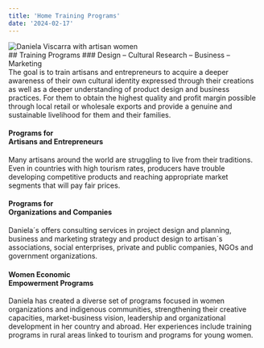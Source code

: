 ```yaml
---
title: 'Home Training Programs'
date: '2024-02-17'
---
```

<div className="my-0 py-0 px-0 mx-0 bg-dvTrainingBg">
  <div className="home-training-hero mx-auto mb-6 md:grid md:grid-cols-[auto] md:grid-rows-[auto] md:max-w-screen-xl">
    <div className="bg-training-hero md:col-[1/2] md:row-[1/2] md:flex md:justify-start md:px-6 relative">
      <Image
        src="/static/images/home/010_FONDO_dani_c_afganas.jpg"
        width={756}
        height={556}
        alt="Daniela Viscarra with artisan women" 
        className="object-contain md:object-cover"
      />
    </div>
    <div className="home-training-hero-text text-dvText pb-4 px-4 md:pr-6 md:pl-[5%] md:col-[1/2] md:row-[1/2] md:justify-self-end md:pl-[56%] md:leading-normal lg:leading-loose lg:pl-[58%] relative">
      <div className="pt-6 mb-12">
      ## Training Programs
      ### Design – Cultural Research – Business – Marketing
      </div>
      The goal is to train artisans and entrepreneurs to acquire a deeper awareness of their own cultural identity expressed through their creations as well as a deeper understanding of product design and business practices. For them to obtain the highest quality and profit margin possible through local retail or wholesale exports and provide a genuine and sustainable livelihood for them and their families. 
      <div className="text-center pt-4">
        <ReadMore
          href='/training' 
          linkText="Training"
        />
      </div>
    </div>
  </div>
</div>

<DivContainer classAddition="grid gap-x-0 gap-y-8 grid-cols-1 grid-rows-[auto auto auto] md:grid-cols-2 md:grid-rows-[auto auto] md:gap-x-7 md:gap-y-7 ">
<div className="relative col-start-1 row-start-1 pb-20 md:col-start-1 md:row-start-1">
  <Gallery
    grid={{
      className: 'grid-cols-1 my-0 pb-4',
    }} 
    pictures={
      [
        {
          id: 1,
          path: 'home/programs-artisans.jpg',
          alt: 'programs for artisans',
          width: 1400,
          height: 700,
        },
      ]
    }
  />


  #### Programs for <br />Artisans and Entrepreneurs

  Many artisans around the world are struggling to live from their traditions. Even in countries with high tourism rates, producers have trouble developing competitive products and reaching appropriate market segments that will pay fair prices. 
  <div className="absolute bottom-4 w-full text-center">
    <ReadMore
      href="/training/programs-artisans"
    />
  </div>
</div>
<div className="relative col-start-1 row-start-2 pb-20 md:col-start-2 md:row-start-1">
  <Gallery
    grid={{
      className: 'grid-cols-1 my-0 pb-4',
    }} 
    pictures={
      [
        {
          id: 1,
          path: 'home/programs-organizations.jpg',
          alt: 'programs for organizations',
          width: 1400,
          height: 700,
        },
      ]
    }
  />

  #### Programs for <br />Organizations and Companies

  Daniela´s offers consulting services in project design and planning, business and marketing strategy and product design to artisan´s associations, social enterprises, private and public companies, NGOs and government organizations.
  <div className="absolute bottom-4 w-full text-center">
    <ReadMore
      href="/training/programs-organizations"
    />
  </div>
</div>
<div className="relative col-start-1 row-start-3 pb-20 md:col-start-1 col-end-3 md:row-start-2">
  <Gallery
    grid={{
      className: 'grid-cols-1 my-0 pb-4',
    }} 
    pictures={
      [
        {
          id: 1,
          path: 'home/empowerment.jpg',
          alt: 'programs for women empowerment',
          width: 2356,
          height: 530,
        },
      ]
    }
  />

#### Women Economic <br />Empowerment Programs

Daniela has created a diverse set of programs focused in women organizations and indigenous communities, strengthening their creative capacities, market-business vision, leadership and organizational development in her country and abroad. Her experiences include training programs in rural areas linked to tourism and programs for young women.
<div className="absolute bottom-4 w-full text-center">
  <ReadMore
    href="/training/women-empowerment"
  />
</div>
</div>
</DivContainer>